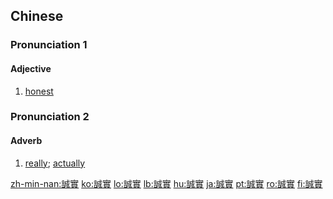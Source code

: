 {{also|诚实}}
==Chinese==
{{zh-forms|s=诚实}}

===Pronunciation 1===
{{zh-pron
|m=chéngshí
|c=sing4 sat6
|h=pfs=sṳ̀n-sṳ̍t
|mn=sêng-si̍t
|cat=a
}}

====Adjective====
{{zh-adj}}

# [[honest]]

===Pronunciation 2===
{{zh-pron
|mn=chiâⁿ-si̍t
|cat=a
}}

====Adverb====
{{zh-adv}}

# {{lb|zh|Min Nan}} [[really]]; [[actually]]

{{zh-cat|Elementary}}

[[zh-min-nan:誠實]]
[[ko:誠實]]
[[lo:誠實]]
[[lb:誠實]]
[[hu:誠實]]
[[ja:誠實]]
[[pt:誠實]]
[[ro:誠實]]
[[fi:誠實]]